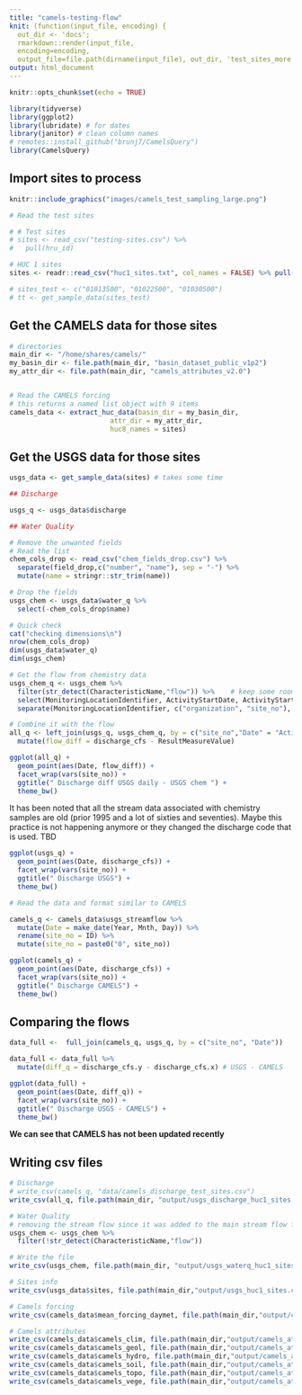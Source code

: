```yaml
---
title: "camels-testing-flow"
knit: (function(input_file, encoding) {
  out_dir <- 'docs';
  rmarkdown::render(input_file,
  encoding=encoding,
  output_file=file.path(dirname(input_file), out_dir, 'test_sites_more.html'))})
output: html_document
---
```


```r
knitr::opts_chunk$set(echo = TRUE)

library(tidyverse)
library(ggplot2)
library(lubridate) # for dates
library(janitor) # clean column names
# remotes::install_github("brunj7/CamelsQuery")
library(CamelsQuery)  
```

## Import sites to process

```r
knitr::include_graphics("images/camels_test_sampling_large.png")
```

```r
# Read the test sites

# # Test sites
# sites <- read_csv("testing-sites.csv") %>% 
#   pull(hru_id)

# HUC 1 sites
sites <- readr::read_csv("huc1_sites.txt", col_names = FALSE) %>% pull()

# sites_test <- c("01013500", "01022500", "01030500")
# tt <- get_sample_data(sites_test)
```

## Get the CAMELS data for those sites

```r
# directories
main_dir <- "/home/shares/camels/"
my_basin_dir <- file.path(main_dir, "basin_dataset_public_v1p2")
my_attr_dir <- file.path(main_dir, "camels_attributes_v2.0")


# Read the CAMELS forcing
# this returns a named list object with 9 items
camels_data <- extract_huc_data(basin_dir = my_basin_dir, 
                         attr_dir = my_attr_dir, 
                         huc8_names = sites)

```

## Get the USGS data for those sites
```r
usgs_data <- get_sample_data(sites) # takes some time

```


```r
## Discharge

usgs_q <- usgs_data$discharge

## Water Quality

# Remove the unwanted fields
# Read the list
chem_cols_drop <- read_csv("chem_fields_drop.csv") %>%
  separate(field_drop,c("number", "name"), sep = "-") %>%
  mutate(name = stringr::str_trim(name))

# Drop the fields
usgs_chem <- usgs_data$water_q %>%
  select(-chem_cols_drop$name)

# Quick check
cat("checking dimensions\n")
nrow(chem_cols_drop)
dim(usgs_data$water_q)
dim(usgs_chem)

```

```r

# Get the flow from chemistry data
usgs_chem_q <- usgs_chem %>%
  filter(str_detect(CharacteristicName,"flow")) %>%    # keep some room for other potential types of flow
  select(MonitoringLocationIdentifier, ActivityStartDate, ActivityStartTime.Time, ActivityStartTime.TimeZoneCode,HydrologicCondition, HydrologicEvent, CharacteristicName, ResultMeasureValue, ResultMeasure.MeasureUnitCode) %>%
  separate(MonitoringLocationIdentifier, c("organization", "site_no"), sep = "-")

# Combine it with the flow
all_q <- left_join(usgs_q, usgs_chem_q, by = c("site_no","Date" = "ActivityStartDate")) %>%
  mutate(flow_diff = discharge_cfs - ResultMeasureValue)

ggplot(all_q) +
  geom_point(aes(Date, flow_diff)) + 
  facet_wrap(vars(site_no)) + 
  ggtitle(" Discharge diff USGS daily - USGS chem ") + 
  theme_bw()
```
It has been noted that all the stream data associated with chemistry samples are old (prior 1995 and a lot of sixties and seventies). Maybe this practice is not happening anymore or they changed the discharge code that is used. TBD

```r
ggplot(usgs_q) +
  geom_point(aes(Date, discharge_cfs)) + 
  facet_wrap(vars(site_no)) + 
  ggtitle(" Discharge USGS") + 
  theme_bw()


```

```r
# Read the data and format similar to CAMELS

camels_q <- camels_data$usgs_streamflow %>%
  mutate(Date = make_date(Year, Mnth, Day)) %>%
  rename(site_no = ID) %>%
  mutate(site_no = paste0("0", site_no))

ggplot(camels_q) +
  geom_point(aes(Date, discharge_cfs)) + 
  facet_wrap(vars(site_no)) +
  ggtitle(" Discharge CAMELS") + 
  theme_bw()


```
## Comparing the flows

```r

data_full <-  full_join(camels_q, usgs_q, by = c("site_no", "Date"))

data_full <- data_full %>%
  mutate(diff_q = discharge_cfs.y - discharge_cfs.x) # USGS - CAMELS

ggplot(data_full) +
  geom_point(aes(Date, diff_q)) + 
  facet_wrap(vars(site_no)) + 
  ggtitle(" Discharge USGS - CAMELS") + 
  theme_bw()

```
**We can see that CAMELS has not been updated recently**

## Writing csv files

```r

# Discharge
# write_csv(camels_q, "data/camels_discharge_test_sites.csv")
write_csv(all_q, file.path(main_dir, "output/usgs_discharge_huc1_sites.csv"))

# Water Quality
# removing the stream flow since it was added to the main stream flow file
usgs_chem <- usgs_chem %>%
  filter(!str_detect(CharacteristicName,"flow"))

# Write the file
write_csv(usgs_chem, file.path(main_dir, "output/usgs_waterq_huc1_sites.csv"))

# Sites info
write_csv(usgs_data$sites, file.path(main_dir,"output/usgs_huc1_sites.csv"))

# Camels forcing
write_csv(camels_data$mean_forcing_daymet, file.path(main_dir,"output/camels_forcing_huc1_sites.csv"))

# Camels attributes
write_csv(camels_data$camels_clim, file.path(main_dir,"output/camels_att_clim_huc1_sites.csv"))
write_csv(camels_data$camels_geol, file.path(main_dir,"output/camels_att_geol_huc1_sites.csv"))
write_csv(camels_data$camels_hydro, file.path(main_dir,"output/camels_att_hydro_huc1_sites.csv"))
write_csv(camels_data$camels_soil, file.path(main_dir,"output/camels_att_soil_huc1_sites.csv"))
write_csv(camels_data$camels_topo, file.path(main_dir,"output/camels_att_topo_huc1_sites.csv"))
write_csv(camels_data$camels_vege, file.path(main_dir,"output/camels_att_vege_huc1_sites.csv"))


```

